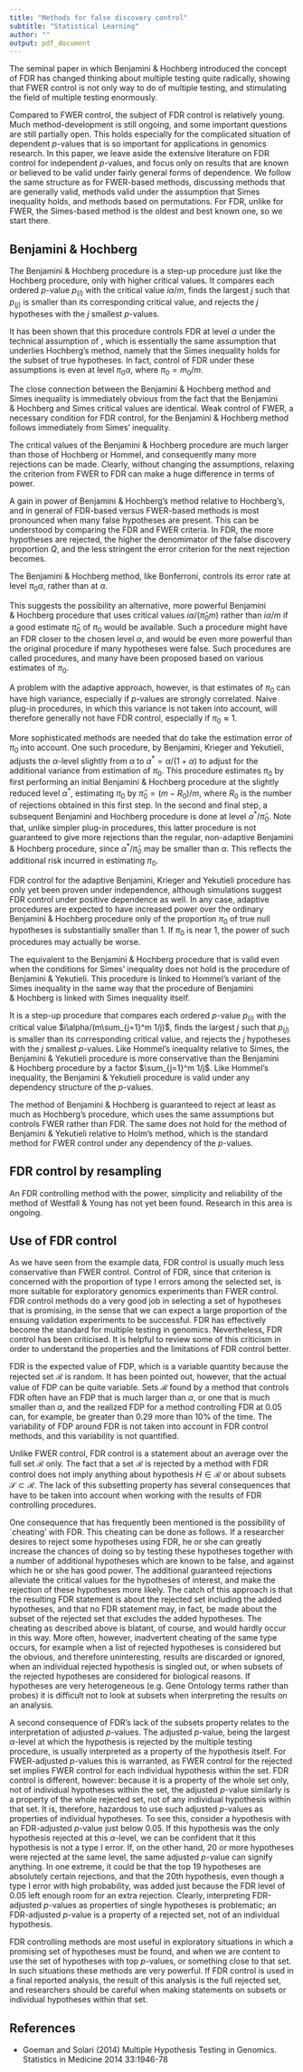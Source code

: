 ```yaml
---
title: "Methods for false discovery control"
subtitle: "Statistical Learning"
author: ""
output: pdf_document
---
```


The seminal paper in which Benjamini \&\ Hochberg introduced the concept of FDR has changed thinking about multiple testing quite radically, showing that FWER control is not only way to do of multiple testing, and stimulating the field of multiple testing enormously.

Compared to FWER control, the subject of FDR control is relatively young. Much method-development is still ongoing, and some important questions are still partially open. This holds especially for the complicated situation of dependent $p$-values that is so important for applications in genomics research. In this paper, we leave aside the extensive literature on FDR control for independent $p$-values, and focus only on results that are known or believed to be valid under fairly general forms of dependence. We follow the same structure as for FWER-based methods, discussing methods that are generally valid, methods valid under the assumption that Simes inequality holds, and methods based on permutations. For FDR, unlike for FWER, the Simes-based method is the oldest and best known one, so we start there.



## Benjamini \&\ Hochberg

The Benjamini \&\ Hochberg procedure is a step-up procedure just like the Hochberg procedure, only with higher critical values. It compares each ordered $p$-value $p_{(i)}$ with the critical value $i\alpha/m$, finds the largest $j$ such that $p_{(j)}$ is smaller than its corresponding critical value, and rejects the $j$ hypotheses with the $j$ smallest $p$-values.

It has been shown that this procedure controls FDR at level $\alpha$ under the technical assumption of \emph{positive regression dependence on a subset}, which is essentially the same  assumption that underlies Hochberg's method, namely that the Simes inequality holds for the subset of true hypotheses. In fact, control of FDR under these assumptions is even at level $\pi_0\alpha$, where $\pi_0=m_0/m$.

The close connection between the Benjamini \&\ Hochberg method and Simes inequality is immediately obvious from the fact that the Benjamini \&\ Hochberg and Simes critical values are identical. Weak control of FWER, a necessary condition for FDR control, for the Benjamini \&\ Hochberg method follows immediately from Simes' inequality. 

The critical values of the Benjamini \&\ Hochberg procedure are much larger than those of Hochberg or Hommel, and consequently many more rejections can be made.  Clearly, without changing the assumptions, relaxing the criterion from FWER to FDR can make a huge difference in terms of power.

A gain in power of Benjamini \&\ Hochberg's method relative to Hochberg's, and in general of FDR-based versus FWER-based methods is most pronounced when many false hypotheses are present. This can be understood by comparing the FDR and FWER criteria. In FDR, the more hypotheses are rejected, the higher the denomimator of the false discovery proportion $Q$, and the less stringent the error criterion for the next rejection becomes.


The Benjamini \&\ Hochberg method, like Bonferroni, controls its error rate at level $\pi_0\alpha$, rather than at $\alpha$. 

This suggests the possibility an alternative, more powerful Benjamini \&\ Hochberg procedure that uses critical values $i\alpha/(\hat \pi_0 m)$ rather than $i\alpha/m$ if a good estimate $\hat\pi_0$ of $\pi_0$ would be available. Such a procedure might have an FDR closer to the chosen level $\alpha$, and would be even more powerful than the original procedure if many hypotheses were false. Such procedures are called \emph{adaptive} procedures, and many have been proposed based on various estimates of $\pi_0$. 

A problem with the adaptive approach, however, is that estimates of $\pi_0$ can have high variance, especially if $p$-values are strongly correlated. Naive plug-in procedures, in which this variance is not taken into account, will therefore generally not have FDR control, especially if $\pi_0 \approx 1$. 

More sophisticated methods are needed that do take the estimation error of $\pi_0$ into account. One such procedure, by Benjamini, Krieger and Yekutieli, adjusts the $\alpha$-level slightly from $\alpha$ to $\alpha^*=\alpha/(1+\alpha)$ to adjust for the additional variance from estimation of $\pi_0$. This procedure estimates $\pi_0$ by first performing an initial Benjamini \&\ Hochberg procedure at the slightly reduced level $\alpha^*$, estimating $\pi_0$ by $\hat\pi_0=(m-R_0)/m$, where $R_0$ is the number of rejections obtained in this first step. In the second and final step, a subsequent Benjamini and Hochberg procedure is done at level $\alpha^*/\hat\pi_0$. Note that, unlike simpler plug-in procedures, this latter procedure is not guaranteed to give more rejections than the regular, non-adaptive Benjamini \&\ Hochberg procedure, since $\alpha^*/\hat\pi_0$ may be smaller than $\alpha$. This reflects the additional risk incurred in estimating $\pi_0$. 

FDR control for the adaptive Benjamini, Krieger and Yekutieli procedure has only yet been proven under independence, although simulations suggest FDR control under positive dependence as well. In any case, adaptive procedures are expected to have increased power over the ordinary Benjamini \&\ Hochberg procedure only of the proportion $\pi_0$ of true null hypotheses is substantially smaller than 1. If $\pi_0$ is near 1, the power of such procedures may actually be worse.



\subsection{FDR control under general dependence}

The equivalent to the Benjamini \&\ Hochberg procedure that is valid even when the conditions for Simes' inequality does not hold is the procedure of Benjamini \&\ Yekutieli. This procedure is linked to Hommel's variant of the Simes inequality in the same way that the procedure of Benjamini \&\ Hochberg is linked with Simes inequality itself. 

It is a step-up procedure that compares each ordered $p$-value $p_{(i)}$ with the critical value $i\alpha/(m\sum_{j=1}^m 1/j)$, finds the largest $j$ such that $p_{(j)}$ is smaller than its corresponding critical value, and rejects the $j$ hypotheses with the $j$ smallest $p$-values. Like Hommel's inequality relative to Simes, the Benjamini \&\ Yekutieli procedure is more conservative than the Benjamini \&\ Hochberg procedure by a factor $\sum_{j=1}^m 1/j$. Like Hommel's inequality, the Benjamini \&\ Yekutieli procedure is valid under any dependency structure of the $p$-values. 

The method of Benjamini \&\ Hochberg is guaranteed to reject at least as much as Hochberg's procedure, which uses the same assumptions but controls FWER rather than FDR. The same does not hold for the method of Benjamini \&\ Yekutieli relative to Holm's method, which is the standard method for FWER control under any dependency of the $p$-values. 


## FDR control by resampling

An FDR controlling method with the power, simplicity and reliability of the method of Westfall \&\ Young has not yet been found. Research in this area is ongoing.


## Use of FDR control

As we have seen from the example data, FDR control is usually much less conservative than FWER control. Control of FDR, since that criterion is concerned with the proportion of type I errors among the selected set, is more suitable for exploratory genomics experiments than FWER control. FDR control methods do a very good job in selecting a set of hypotheses that is promising, in the sense that we can expect a large proportion of the ensuing validation experiments to be successful. FDR has effectively become the standard for multiple testing in genomics. Nevertheless, FDR control has been criticised. It is helpful to review some of this criticism in order to understand the properties and the limitations of FDR control better.

FDR is the expected value of FDP, which is a variable quantity because the rejected set $\mathcal{R}$ is random. It has been pointed out, however, that the actual value of FDP can be quite variable. Sets $\mathcal{R}$ found by a method that controls FDR often have an FDP that is much larger than $\alpha$, or one that is much smaller than $\alpha$, and the realized FDP for a method controlling FDR at 0.05 can, for example, be greater than 0.29 more than 10\% of the time. The variability of FDP around FDR is not taken into account in FDR control methods, and this variability is not quantified.

Unlike FWER control, FDR control is a statement about an average over the full set $\mathcal{R}$ only. The fact that a set $\mathcal{R}$ is rejected by a method with FDR control does not imply anything about hypothesis $H \in \mathcal{R}$ or about subsets $\mathcal{S}\subset\mathcal{R}$. The lack of this subsetting property has several consequences that have to be taken into account when working with the results of FDR controlling procedures.

One consequence that has frequently been mentioned is the possibility of `cheating' with FDR. This cheating can be done as follows. If a researcher desires to reject some hypotheses using FDR, he or she can greatly increase the chances of doing so by testing these hypotheses together with a number of additional hypotheses which are known to be false, and against which he or she has good power. The additional guaranteed rejections alleviate the critical values for the hypotheses of interest, and make the rejection of these hypotheses more likely. The catch of this approach is that the resulting FDR statement is about the rejected set including the added hypotheses, and that no FDR statement may, in fact, be made about the subset of the rejected set that excludes the added hypotheses. The cheating as described above is blatant, of course, and would hardly occur in this way. More often, however, inadvertent cheating of the same type occurs, for example when a list of rejected hypotheses is considered but the obvious, and therefore uninteresting, results are discarded or ignored, when an individual rejected hypothesis is singled out, or when subsets of the rejected hypotheses are considered for biological reasons. If hypotheses are very heterogeneous (e.g. Gene Ontology terms rather than probes) it is difficult not to look at subsets when interpreting the results on an analysis.

A second consequence of FDR's lack of the subsets property relates to the interpretation of adjusted $p$-values. The adjusted $p$-value, being the largest $\alpha$-level at which the hypothesis is rejected by the multiple testing procedure, is usually interpreted as a property of the hypothesis itself. For FWER-adjusted $p$-values this is warranted, as FWER control for the rejected set implies FWER control for each individual hypothesis within the set. FDR control is different, however: because it is a property of the whole set only, not of individual hypotheses within the set, the adjusted $p$-value similarly is a property of the whole rejected set, not of any individual hypothesis within that set. It is, therefore, hazardous to use such adjusted $p$-values as properties of individual hypotheses. To see this, consider a hypothesis with an FDR-adjusted $p$-value just below 0.05. If this hypothesis was the only hypothesis rejected at this $\alpha$-level, we can be confident that it this hypothesis is not a type I error. If, on the other hand, 20 or more hypotheses were rejected at the same level, the same adjusted $p$-value can signify anything. In one extreme, it could be that the top 19 hypotheses are absolutely certain rejections, and that the 20th hypothesis, even though a type I error with high probability, was added just because the FDR level of 0.05 left enough room for an extra rejection. Clearly, interpreting FDR-adjusted $p$-values as properties of single hypotheses is problematic; an FDR-adjusted $p$-value is a property of a rejected set, not of an individual hypothesis.


FDR controlling methods are most useful in exploratory situations in which a promising set of hypotheses must be found, and when we are content to use the set of hypotheses with top $p$-values, or something  close to that set. In such situations these methods are very powerful. If FDR control is used in a final reported analysis, the result of this analysis is the full rejected set, and researchers should be careful when making statements on subsets or individual hypotheses within that set.





## References

* Goeman and Solari (2014) Multiple Hypothesis Testing in Genomics. Statistics in Medicine 2014 33:1946-78


